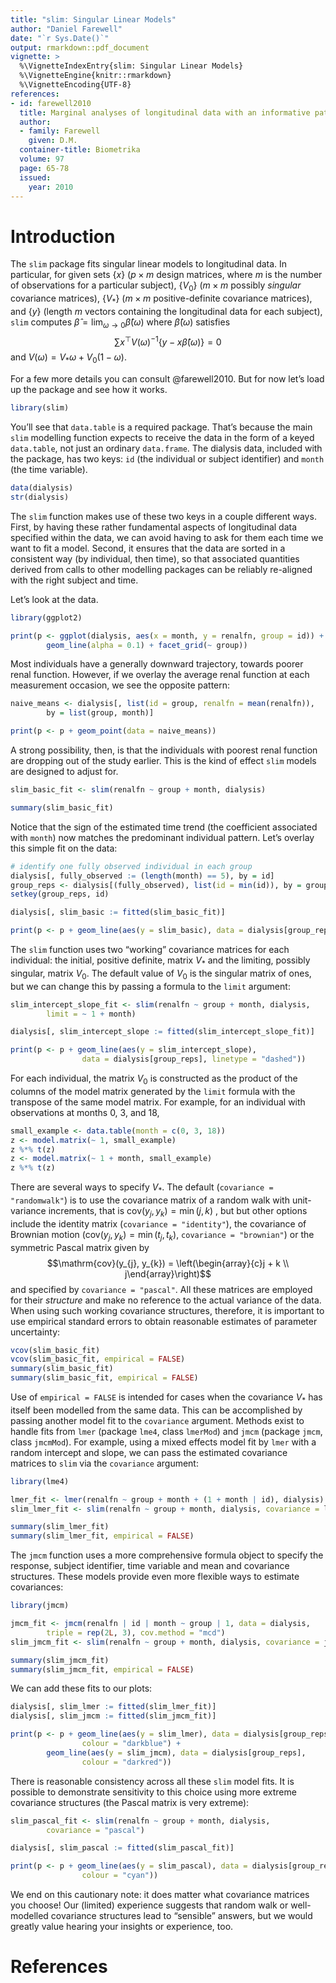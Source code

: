 ```yaml
---
title: "slim: Singular Linear Models"
author: "Daniel Farewell"
date: "`r Sys.Date()`"
output: rmarkdown::pdf_document
vignette: >
  %\VignetteIndexEntry{slim: Singular Linear Models}
  %\VignetteEngine{knitr::rmarkdown}
  %\VignetteEncoding{UTF-8}
references:
- id: farewell2010
  title: Marginal analyses of longitudinal data with an informative pattern of observations
  author:
  - family: Farewell
    given: D.M.
  container-title: Biometrika
  volume: 97
  page: 65-78
  issued:
    year: 2010
---
```


# Introduction

The `slim` package fits singular linear models to longitudinal data. In
particular, for given sets $\{x\}$ ($p \times m$ design matrices, where $m$ is
the number of observations for a particular subject), $\{V_{0}\}$ ($m \times m$
possibly *singular* covariance matrices), $\{V_{*}\}$ ($m \times m$
positive-definite covariance matrices), and $\{y\}$ (length $m$ vectors
containing the longitudinal data for each subject), `slim` computes
$\hat{\beta} = \lim_{\omega \to 0} \hat{\beta}(\omega)$ where
$\hat{\beta}(\omega)$ satisfies $$ \sum x^{\top} V(\omega)^{-1} \{y
- x \hat{\beta}(\omega)\} = 0 $$ and $V(\omega) = V_{*} \omega + V_{0} (1
- \omega)$.

For a few more details you can consult @farewell2010. But for now let's load up
the package and see how it works.

```r
library(slim)
```

You'll see that `data.table` is a required package. That's because the main
`slim` modelling function expects to receive the data in the form of a keyed
`data.table`, not just an ordinary `data.frame`. The dialysis data, included
with the package, has two keys: `id` (the individual or subject identifier) and
`month` (the time variable). 

```r
data(dialysis)
str(dialysis)
```

The `slim` function makes use of these two keys in a couple different ways.
First, by having these rather fundamental aspects of longitudinal data
specified within the data, we can avoid having to ask for them each time we
want to fit a model. Second, it ensures that the data are sorted in
a consistent way (by individual, then time), so that associated quantities
derived from calls to other modelling packages can be reliably re-aligned with
the right subject and time.

Let's look at the data.

```r
library(ggplot2)

print(p <- ggplot(dialysis, aes(x = month, y = renalfn, group = id)) +
        geom_line(alpha = 0.1) + facet_grid(~ group))
```

Most individuals have a generally downward trajectory, towards poorer renal
function. However, if we overlay the average renal function at each measurement
occasion, we see the opposite pattern:

```r
naive_means <- dialysis[, list(id = group, renalfn = mean(renalfn)),
        by = list(group, month)]

print(p <- p + geom_point(data = naive_means))
```

A strong possibility, then, is that the individuals with poorest renal function
are dropping out of the study earlier. This is the kind of effect `slim` models
are designed to adjust for.

```r
slim_basic_fit <- slim(renalfn ~ group + month, dialysis)

summary(slim_basic_fit)
```

Notice that the sign of the estimated time trend (the coefficient associated
with `month`) now matches the predominant individual pattern. Let's overlay
this simple fit on the data:

```r
# identify one fully observed individual in each group
dialysis[, fully_observed := (length(month) == 5), by = id]
group_reps <- dialysis[(fully_observed), list(id = min(id)), by = group]  
setkey(group_reps, id) 

dialysis[, slim_basic := fitted(slim_basic_fit)]
```

```r
print(p <- p + geom_line(aes(y = slim_basic), data = dialysis[group_reps]))
```

The `slim` function uses two "working" covariance matrices for each individual:
the initial, positive definite, matrix $V_{*}$ and the limiting, possibly
singular, matrix $V_{0}$. The default value of $V_{0}$ is the singular matrix
of ones, but we can change this by passing a formula to the `limit` argument:

```r
slim_intercept_slope_fit <- slim(renalfn ~ group + month, dialysis,
        limit = ~ 1 + month) 

dialysis[, slim_intercept_slope := fitted(slim_intercept_slope_fit)]
```

```r
print(p <- p + geom_line(aes(y = slim_intercept_slope),
                data = dialysis[group_reps], linetype = "dashed"))
```

For each individual, the matrix $V_{0}$ is constructed as the product of the
columns of the model matrix generated by the `limit` formula with the transpose
of the same model matrix. For example, for an individual with observations at
months 0, 3, and 18,

```r
small_example <- data.table(month = c(0, 3, 18))
z <- model.matrix(~ 1, small_example)
z %*% t(z)
z <- model.matrix(~ 1 + month, small_example)
z %*% t(z)
```

There are several ways to specify $V_{*}$. The default (`covariance
= "randomwalk"`) is to use the covariance matrix of a random walk with
unit-variance increments, that is $\mathrm{cov}(y_{j}, y_{k}) = \min(j, k)$
, but but other options include the identity matrix (`covariance
= "identity"`), the covariance of Brownian motion ($\mathrm{cov}(y_{j}, y_{k})
= \min(t_{j}, t_{k})$, `covariance = "brownian"`) or the symmetric Pascal
matrix given by $$\mathrm{cov}(y_{j}, y_{k}) = \left(\begin{array}{c}j + k \\
j\end{array}\right)$$and specified by `covariance = "pascal"`. All these
matrices are employed for their *structure* and make no reference to the actual
variance of the data. When using such working covariance structures, therefore,
it is important to use empirical standard errors to obtain reasonable estimates
of parameter uncertainty:

```r
vcov(slim_basic_fit)
vcov(slim_basic_fit, empirical = FALSE)
summary(slim_basic_fit)
summary(slim_basic_fit, empirical = FALSE)
```

Use of `empirical = FALSE` is intended for cases when the covariance $V_{*}$
has itself been modelled from the same data. This can be accomplished by
passing another model fit to the `covariance` argument. Methods exist to handle
fits from `lmer` (package `lme4`, class `lmerMod`) and `jmcm` (package `jmcm`,
class `jmcmMod`). For example, using a mixed effects model fit by `lmer` with
a random intercept and slope, we can pass the estimated covariance matrices to
`slim` via the `covariance` argument: 

```r
library(lme4)

lmer_fit <- lmer(renalfn ~ group + month + (1 + month | id), dialysis)
slim_lmer_fit <- slim(renalfn ~ group + month, dialysis, covariance = lmer_fit)

summary(slim_lmer_fit)
summary(slim_lmer_fit, empirical = FALSE)
```

The `jmcm` function uses a more comprehensive formula object to specify the
response, subject identifier, time variable and mean and covariance structures.
These models provide even more flexible ways to estimate covariances:

```r
library(jmcm)

jmcm_fit <- jmcm(renalfn | id | month ~ group | 1, data = dialysis,
        triple = rep(2L, 3), cov.method = "mcd")
slim_jmcm_fit <- slim(renalfn ~ group + month, dialysis, covariance = jmcm_fit)

summary(slim_jmcm_fit)
summary(slim_jmcm_fit, empirical = FALSE)
```
We can add these fits to our plots:

```r
dialysis[, slim_lmer := fitted(slim_lmer_fit)]
dialysis[, slim_jmcm := fitted(slim_jmcm_fit)]
```

```r
print(p <- p + geom_line(aes(y = slim_lmer), data = dialysis[group_reps],
                colour = "darkblue") +
        geom_line(aes(y = slim_jmcm), data = dialysis[group_reps],
                colour = "darkred"))
```

There is reasonable consistency across all these `slim` model fits. It is
possible to demonstrate sensitivity to this choice using more extreme
covariance structures (the Pascal matrix is very extreme):

```r
slim_pascal_fit <- slim(renalfn ~ group + month, dialysis,
        covariance = "pascal")

dialysis[, slim_pascal := fitted(slim_pascal_fit)]
```

```r
print(p <- p + geom_line(aes(y = slim_pascal), data = dialysis[group_reps],
                colour = "cyan"))
```

We end on this cautionary note: it does matter what covariance matrices you
choose! Our (limited) experience suggests that random walk or well-modelled
covariance structures lead to "sensible" answers, but we would greatly value
hearing your insights or experience, too. 

# References
